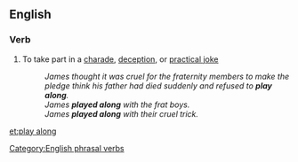 ==English==

===Verb===
{{infl|en|verb|to [[play]] [[along]]}}

# {{idiom}} To take part in a [[charade]], [[deception]], or [[practical joke]]
#:''James thought it was cruel for the fraternity members to make the pledge think his father had died suddenly and refused to '''play along'''.''
#:''James '''played along''' with the frat boys.''
#:''James '''played along''' with their cruel trick.''

[[Category:English phrasal verbs]]

[[et:play along]]